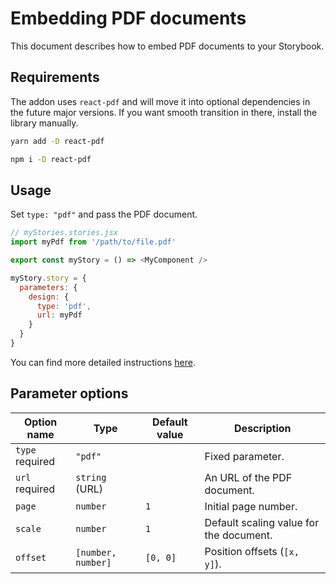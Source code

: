 
<Meta title="Docs/PDF/README" />

# Embedding PDF documents

<Subtitle>
  This document describes how to embed PDF documents to your Storybook.
</Subtitle>

## Requirements

The addon uses `react-pdf` and will move it into optional dependencies in the future major versions.
If you want smooth transition in there, install the library manually.

<TabsState initial="yarn">
  <div id="yarn" title="Yarn"><div>

```sh
yarn add -D react-pdf
```

  </div></div>
  <div id="npm" title="NPM"><div>

```sh
npm i -D react-pdf
```

  </div></div>
</TabsState>

## Usage

Set `type: "pdf"` and pass the PDF document.

```js
// myStories.stories.jsx
import myPdf from '/path/to/file.pdf'

export const myStory = () => <MyComponent />

myStory.story = {
  parameters: {
    design: {
      type: 'pdf',
      url: myPdf
    }
  }
}
```

You can find more detailed instructions [here](/?path=/docs/docs-pdf-examples--embed-pdf).

## Parameter options

| Option name                                      | Type               | Default value | Description                             |
| ------------------------------------------------ | ------------------ | ------------- | --------------------------------------- |
| `type` <Badge status="positive">required</Badge> | `"pdf"`            |               | Fixed parameter.                        |
| `url` <Badge status="positive">required</Badge>  | `string` (URL)     |               | An URL of the PDF document.             |
| `page`                                           | `number`           | `1`           | Initial page number.                    |
| `scale`                                          | `number`           | `1`           | Default scaling value for the document. |
| `offset`                                         | `[number, number]` | `[0, 0]`      | Position offsets (`[x, y]`).            |
